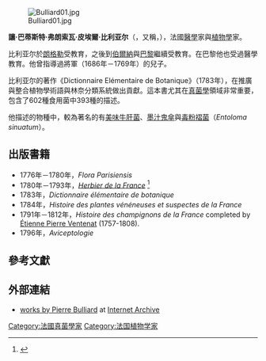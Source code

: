 {{Infobox scientist
 | name              = 皮埃爾·比利亚尔
 | image             = Bulliard00.jpg
 | image_size        =
 | alt               =
 | caption           = 皮埃爾·布雅德
 | birth_date        = {{birth date|1742|11|24}}
 | birth_place       = [[上馬恩省|上馬恩]][[巴尔鲁瓦地区阿尔克|巴尔鲁瓦地区阿尔克]]
 | death_date        = {{death date and age|1793|9|26|1742|11|24}}
 | death_place       = [[法國|法國]][[巴黎|巴黎]]
 | resting_place     =
 | nationality       = 法國
 | fields            = [[醫學|醫學]]、[[植物學|植物學]]
 | workplaces        =
 | alma_mater        =
 | thesis_year       =
 | doctoral_advisor  =
 | academic_advisors =
 | doctoral_students =
 | notable_students  =
 | known_for         = 
 | author_abbrev_bot =
 | influences        =
 | influenced        =
 | awards            = 
}}
[[File:Bulliard01.jpg|thumb]]

'''讓·巴蒂斯特·弗朗索瓦·皮埃爾·比利亚尔'''（{{lang-fr|'''Jean Baptiste François Pierre Bulliard'''}}，又稱{{lang|fr|'''Pierre Bulliard'''}}，{{bd|1742年|11月24日|1793年|9月26日}}），法國[[醫學|醫學]]家與[[植物學|植物學]]家。

比利亚尔於[[朗格勒|朗格勒]]受教育，之後到[[維爾蘇斯-拉弗爾泰_(奧布省)|伯爾納]]與[[巴黎|巴黎]]繼續受教育。在巴黎他也受過醫學教育。他曾指導過{{tsl|fr|Claude Dupin|克勞德·都平}}將軍（1686年－1769年）的兒子。

比利亚尔的著作《Dictionnaire Elémentaire de Botanique》（1783年），在推廣與整合植物學術語與林奈分類系統做出貢獻。這本書尤其在[[真菌學|真菌學]]領域非常重要，包含了602種食用菌中393種的描述。 

他描述的物種中，較為著名的有[[美味牛肝菌|美味牛肝菌]]、[[墨汁鬼傘|墨汁鬼傘]]與[[毒粉褶菌|毒粉褶菌]]（''Entoloma sinuatum''）。 

{{botanist|Bull.|讓·巴蒂斯特·弗朗索瓦·皮埃爾·比利亚尔}}

==出版書籍==
*1776年－1780年，''Flora Parisiensis''
*1780年－1793年，''[http://biodiversitylibrary.org/bibliography/5365 Herbier de la France] {{Wayback|url=http://biodiversitylibrary.org/bibliography/5365 |date=20101031102919 }}''<ref>{{cite book |title=Herbier de la France. Vol 2|author=Bulliard JBF.|year=1782|publisher=P.F. Didot|location=Paris, France|pages=49–96, plate 60|url=http://www.archive.org/stream/herbierdelafranc4996bull#page/22/mode/2up|accessdate=2009-11-24|language=fr}}</ref>
*1783年，''Dictionnaire élémentaire de botanique''
*1784年，''Histoire des plantes vénéneuses et suspectes de la France'' 
*1791年－1812年，''Histoire des champignons de la France'' completed by [[Étienne_Pierre_Ventenat|Étienne Pierre Ventenat]] (1757-1808).
*1796年，''Aviceptologie''

==參考文獻==
{{reflist}}

==外部連結==
* [http://www.archive.org/search.php?query=creator%3A%22Bulliard%2C%20Pierre%2C%201752-1793%22 works by Pierre Bulliard] at [[Internet_Archive|Internet Archive]]

{{Authority control}}
{{DEFAULTSORT:Bulliard, Jean Baptiste Francois Pierre}}

[[Category:法國真菌學家|Category:法國真菌學家]]
[[Category:法国植物学家|Category:法国植物学家]]